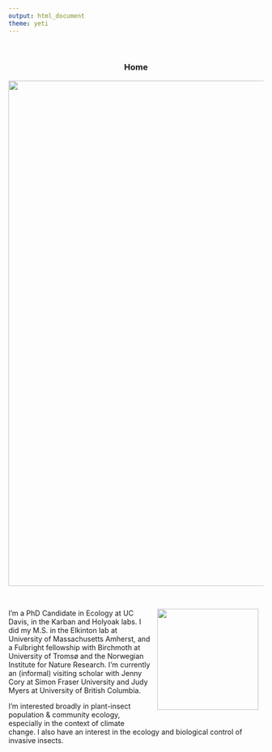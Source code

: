 ```yaml
---
output: html_document
theme: yeti
---
```

<br>
<center>
### Home
![](pics/wooly bear lupine.jpeg){width=1000px}

</center>
<br>
<div style= "float:right;position: relative; top: -10px; padding:10px;">
![](pics/adampepi.jpg){width=200px}
</div>
I’m a PhD Candidate in Ecology at UC Davis, in the Karban and Holyoak labs. I did my M.S. in the Elkinton lab at University of Massachusetts Amherst, and a Fulbright fellowship with Birchmoth at University of Tromsø and the Norwegian Institute for Nature Research. I’m currently an (informal) visiting scholar with Jenny Cory at Simon Fraser University and Judy Myers at University of British Columbia.

I’m interested broadly in plant-insect population & community ecology, especially in the context of climate change. I also have an interest in the ecology and biological control of invasive insects.

<br>



